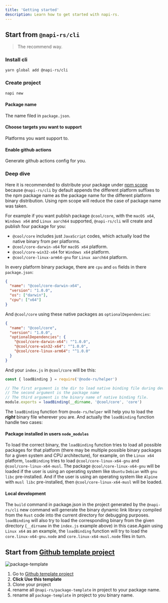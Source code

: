 ```yaml
---
title: 'Getting started'
description: Learn how to get started with napi-rs.
---
```



## Start from `@napi-rs/cli`

> The recommend way.

<GuideVideo />

### Install cli

```bash
yarn global add @napi-rs/cli
```

### Create project

```bash
napi new
```

#### Package name

The name filed in `package.json`.

#### Choose targets you want to support

Platforms you want support to.

#### Enable github actions

Generate github actions config for you.

### Deep dive

Here it is recommended to distribute your package under [npm scope](https://docs.npmjs.com/creating-and-publishing-scoped-public-packages/) because `@napi-rs/cli` by default appends the different platform suffixes to the npm package name as the package name for the different platform binary distribution. Using npm scope will reduce the case of package name was taken.

For example if you want publish package `@cool/core`, with the `macOS x64`, `Windows x64` and `Linux aarch64` supported, `@napi-rs/cli` will create and publish four package for you:

- `@cool/core` includes just `JavaScript` codes, which actually load the native binary from per platforms.
- `@cool/core-darwin-x64` for `macOS x64` platform.
- `@cool/core-win32-x64` for `Windows x64` platform.
- `@cool/core-linux-arm64-gnu` for `Linux aarch64` platform.

In every platform binary package, there are `cpu` and `os` fields in there `package.json`:

```json title=package.json
{
  "name": "@cool/core-darwin-x64",
  "version": "1.0.0",
  "os": ["darwin"],
  "cpu": ["x64"]
}
```

And `@cool/core` using these native packages as `optionalDependencies`:

```json title=package.json
{
  "name": "@cool/core",
  "version": "1.0.0",
  "optionalDependencies": {
    "@cool/core-darwin-x64": "^1.0.0",
    "@cool/core-win32-x64": "^1.0.0",
    "@cool/core-linux-arm64": "^1.0.0"
  }
}
```

And your `index.js` in `@cool/core` will be this:

```js title=index.js
const { loadBinding } = require('@node-rs/helper')

// The first argument is the dir to load native binding file during development.
// The second argument is the package name
// The third argument is the binary name of native binding file.
module.exports = loadBinding(__dirname, '@cool/core', 'core')
```

The `loadBinding` function from `@node-rs/helper` will help you to load the **_right_** binary file wherever you are. And actually the `loadBinding` function handle two cases:

#### Package installed in users `node_modules`

<!-- 为了加载正确二进制文件，`loadBinding` 函数会尝试加载该平台下所有可能的包(在给定系统和 CPU 架构下可能存在多种可能的二进制包)，比如在 `Linux x64` 平台，`loadBinding` 会尝试加载 `@cool/core-linux-x64-gnu` 和 `@cool/core-linux-x64-musl`。 如果用户使用的是 `Ubuntu` `Debian` 等预装 `gnu libc` 的操作系统，则 `@cool/core-linux-x64-gnu` 这个包会被加载进来。而如果用户使用的是 `Alpine` 这种预装 `musl libc` 的操作系统，则 `@cool/core-linux-x64-musl` 会被加载进来。 -->

To load the correct binary, the `loadBinding` function tries to load all possible packages for that platform (there may be multiple possible binary packages for a given system and CPU architecture), for example, on the `Linux x64` platform, `loadBinding` tries to load `@cool/core-linux-x64-gnu` and `@cool/core-linux-x64-musl`. The package `@cool/core-linux-x64-gnu` will be loaded if the user is using an operating system like `Ubuntu` `Debian` with `gnu libc` pre-installed. And if the user is using an operating system like `Alpine` with `musl libc` pre-installed, then `@cool/core-linux-x64-musl` will be loaded.

#### Local development

<!-- `@napi-rs/cli` new 命令生成的项目中，package.json 中的 `build` 命令会将 `Rust` 代码编译出来的二进制动态链接库生成到当前目录下，以方便调试。`loadBinding` 在这种情况下也会尝试从给定目录中(在上面例子的 `index.js` 中是 `__dirname`)加载相应的二进制文件。还是以 `Linux x64` 为例，`loadBinding` 函数会依次尝试加载 `core.linux-x64-gnu.node` 和 `core.linux-x64-musl.node` 文件。 -->

The `build` command in package.json in the project generated by the `@napi-rs/cli` new command will generate the binary dynamic link library compiled from the `Rust` code into the current directory for debugging purposes. `loadBinding` will also try to load the corresponding binary from the given directory (`__dirname` in the `index.js` example above) in this case.Again using `Linux x64` as an example, the `loadBinding` function will try to load the `core.linux-x64-gnu.node` and `core.linux-x64-musl.node` files in turn.

## Start from [Github template project](https://github.com/napi-rs/package-template)

![package-template](./package-template.png)

1. Go to [Github template project](https://github.com/napi-rs/package-template)
2. **Click Use this template**
3. Clone your project
4. rename all `@napi-rs/package-template` in project to your package name.
5. rename all `package-template` in project to you binary name.

